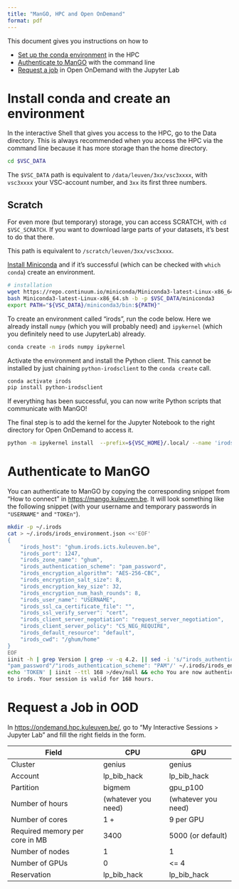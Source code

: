```yaml
---
title: "ManGO, HPC and Open OnDemand"
format: pdf
---
```


This document gives you instructions on how to

- [Set up the conda environment](#conda) in the HPC
- [Authenticate to ManGO](#mango) with the command line
- [Request a job](#job) in Open OnDemand with the Jupyter Lab

# Install conda and create an environment {#conda}

In the interactive Shell that gives you access to the HPC, go to the Data directory. This is always recommended when you access the HPC via the command line because it has more storage than the home directory.

```sh
cd $VSC_DATA
```

The `$VSC_DATA` path is equivalent to `/data/leuven/3xx/vsc3xxxx`, with `vsc3xxxx` your VSC-account number, and `3xx` its first three numbers.

::: callout-tip
## Scratch

For even more (but temporary) storage, you can access SCRATCH, with `cd $VSC_SCRATCH`. If you want to download large parts of your datasets, it's best to do that there.

This path is equivalent to `/scratch/leuven/3xx/vsc3xxxx`.

:::


[Install Miniconda](https://docs.vscentrum.be/en/latest/software/python_package_management.html?highlight=miniconda#install-miniconda) and if it's successful (which can be checked with `which conda`) create an environment.

```sh
# installation
wget https://repo.continuum.io/miniconda/Miniconda3-latest-Linux-x86_64.sh
bash Miniconda3-latest-Linux-x86_64.sh -b -p $VSC_DATA/miniconda3
export PATH="${VSC_DATA}/miniconda3/bin:${PATH}"
```

To create an environment called "irods", run the code below. Here we already install `numpy` (which you will probably need) and `ipykernel` (which you definitely need to use JupyterLab) already.

```sh
conda create -n irods numpy ipykernel
```

Activate the environment and install the Python client. This cannot be installed by just chaining `python-irodsclient` to the `conda create` call.

```sh
conda activate irods
pip install python-irodsclient
```

If everything has been successful, you can now write Python scripts that communicate with ManGO!

The final step is to add the kernel for the Jupyter Notebook to the right directory for Open OnDemand to access it.

```sh
python -m ipykernel install  --prefix=${VSC_HOME}/.local/ --name 'irods'
```

# Authenticate to ManGO {#mango}

You can authenticate to ManGO by copying the corresponding snippet from "How to connect" in <https://mango.kuleuven.be>. It will look something like the following snippet (with your username and temporary passwords in `"USERNAME"` and `"TOKEn"`).

```sh
mkdir -p ~/.irods
cat > ~/.irods/irods_environment.json <<'EOF'
{
    "irods_host": "ghum.irods.icts.kuleuven.be",
    "irods_port": 1247,
    "irods_zone_name": "ghum",
    "irods_authentication_scheme": "pam_password",
    "irods_encryption_algorithm": "AES-256-CBC",
    "irods_encryption_salt_size": 8,
    "irods_encryption_key_size": 32,
    "irods_encryption_num_hash_rounds": 8,
    "irods_user_name": "USERNAME",
    "irods_ssl_ca_certificate_file": "",
    "irods_ssl_verify_server": "cert",
    "irods_client_server_negotiation": "request_server_negotiation",
    "irods_client_server_policy": "CS_NEG_REQUIRE",
    "irods_default_resource": "default",
    "irods_cwd": "/ghum/home"
}
EOF
iinit -h | grep Version | grep -v -q 4.2. || sed -i 's/"irods_authentication_scheme":
"pam_password"/"irods_authentication_scheme": "PAM"/' ~/.irods/irods_environment.json
echo 'TOKEN' | iinit --ttl 168 >/dev/null && echo You are now authenticated
to irods. Your session is valid for 168 hours.
```

# Request a Job in OOD {#jupyter}

In <https://ondemand.hpc.kuleuven.be/>, go to "My Interactive Sessions > Jupyter Lab" and fill the right fields in the form.

Field | CPU | GPU
----- | ----- | -----
Cluster | genius | genius
Account | lp_bib_hack | lp_bib_hack
Partition | bigmem | gpu_p100
Number of hours | (whatever you need) | (whatever you need)
Number of cores | 1 + | 9 per GPU
Required memory per core in MB | 3400 | 5000 (or default)
Number of nodes | 1 | 1
Number of GPUs | 0 | <= 4
Reservation | lp_bib_hack | lp_bib_hack

